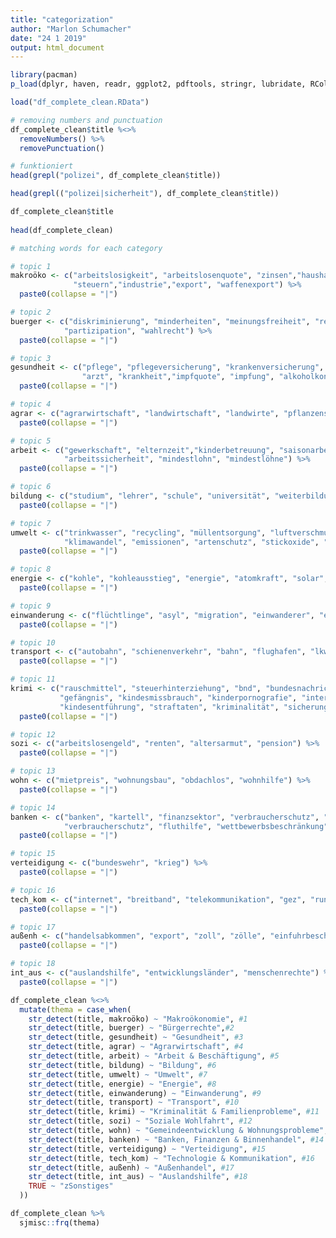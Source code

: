 ```yaml
---
title: "categorization"
author: "Marlon Schumacher"
date: "24 1 2019"
output: html_document
---
```


```r
library(pacman)
p_load(dplyr, haven, readr, ggplot2, pdftools, stringr, lubridate, RColorBrewer, tm, ggthemes)
```


```r
load("df_complete_clean.RData")

# removing numbers and punctuation
df_complete_clean$title %<>% 
  removeNumbers() %>% 
  removePunctuation()

# funktioniert 
head(grepl("polizei", df_complete_clean$title))

head(grepl(("polizei|sicherheit"), df_complete_clean$title))

df_complete_clean$title
  
head(df_complete_clean)

# matching words for each category

# topic 1
makroöko <- c("arbeitslosigkeit", "arbeitslosenquote", "zinsen","haushaltsschulden",
              "steuern","industrie","export", "waffenexport") %>% 
  paste0(collapse = "|")

# topic 2
buerger <- c("diskriminierung", "minderheiten", "meinungsfreiheit", "religionsfreiheit", 
            "partizipation", "wahlrecht") %>% 
  paste0(collapse = "|")

# topic 3
gesundheit <- c("pflege", "pflegeversicherung", "krankenversicherung", "krankenkasse",
                "arzt", "krankheit","impfquote", "impfung", "alkoholkonsum", "arzneimittel") %>% 
  paste0(collapse = "|")

# topic 4
agrar <- c("agrarwirtschaft", "landwirtschaft", "landwirte", "pflanzenschutzmittel","glyphosat") %>% 
  paste0(collapse = "|")

# topic 5
arbeit <- c("gewerkschaft", "elternzeit","kinderbetreuung", "saisonarbeit", "arbeitsschutz", 
            "arbeitssicherheit", "mindestlohn", "mindestlöhne") %>% 
  paste0(collapse = "|")

# topic 6
bildung <- c("studium", "lehrer", "schule", "universität", "weiterbildung", "forschung") %>% 
  paste0(collapse = "|")

# topic 7 
umwelt <- c("trinkwasser", "recycling", "müllentsorgung", "luftverschmutzung",
            "klimawandel", "emissionen", "artenschutz", "stickoxide", "wasserqualität") %>% 
  paste0(collapse = "|")

# topic 8
energie <- c("kohle", "kohleausstieg", "energie", "atomkraft", "solar", "windenergie") %>% 
  paste0(collapse = "|")

# topic 9
einwanderung <- c("flüchtlinge", "asyl", "migration", "einwanderer", "einwanderung", "abschiebung", "islam") %>% 
  paste0(collapse = "|")

# topic 10
transport <- c("autobahn", "schienenverkehr", "bahn", "flughafen", "lkw", "maut") %>% 
  paste0(collapse = "|")

# topic 11
krimi <- c("rauschmittel", "steuerhinterziehung", "bnd", "bundesnachrichtendienst", 
           "gefängnis", "kindesmissbrauch", "kinderpornografie", "interpol", 
           "kindesentführung", "straftaten", "kriminalität", "sicherungsverwahrung") %>% 
  paste0(collapse = "|")

# topic 12
sozi <- c("arbeitslosengeld", "renten", "altersarmut", "pension") %>% 
  paste0(collapse = "|")

# topic 13
wohn <- c("mietpreis", "wohnungsbau", "obdachlos", "wohnhilfe") %>% 
  paste0(collapse = "|")

# topic 14
banken <- c("banken", "kartell", "finanzsektor", "verbraucherschutz", "tourismus", "patent", "urheberrecht",
            "verbraucherschutz", "fluthilfe", "wettbewerbsbeschränkung") %>% 
  paste0(collapse = "|")

# topic 15
verteidigung <- c("bundeswehr", "krieg") %>% 
  paste0(collapse = "|")

# topic 16
tech_kom <- c("internet", "breitband", "telekommunikation", "gez", "rundfunk", "twitter", "facebook") %>% 
  paste0(collapse = "|")

# topic 17
außenh <- c("handelsabkommen", "export", "zoll", "zölle", "einfuhrbeschränkungen", "einfuhr", "steueroasen") %>% 
  paste0(collapse = "|")

# topic 18
int_aus <- c("auslandshilfe", "entwicklungsländer", "menschenrechte") %>% 
  paste0(collapse = "|")

df_complete_clean %<>% 
  mutate(thema = case_when(
    str_detect(title, makroöko) ~ "Makroökonomie", #1
    str_detect(title, buerger) ~ "Bürgerrechte",#2
    str_detect(title, gesundheit) ~ "Gesundheit", #3
    str_detect(title, agrar) ~ "Agrarwirtschaft", #4
    str_detect(title, arbeit) ~ "Arbeit & Beschäftigung", #5
    str_detect(title, bildung) ~ "Bildung", #6
    str_detect(title, umwelt) ~ "Umwelt", #7
    str_detect(title, energie) ~ "Energie", #8
    str_detect(title, einwanderung) ~ "Einwanderung", #9
    str_detect(title, transport) ~ "Transport", #10
    str_detect(title, krimi) ~ "Kriminalität & Familienprobleme", #11
    str_detect(title, sozi) ~ "Soziale Wohlfahrt", #12
    str_detect(title, wohn) ~ "Gemeindeentwicklung & Wohnungsprobleme", #13
    str_detect(title, banken) ~ "Banken, Finanzen & Binnenhandel", #14
    str_detect(title, verteidigung) ~ "Verteidigung", #15
    str_detect(title, tech_kom) ~ "Technologie & Kommunikation", #16
    str_detect(title, außenh) ~ "Außenhandel", #17
    str_detect(title, int_aus) ~ "Auslandshilfe", #18
    TRUE ~ "zSonstiges"
  ))

df_complete_clean %>% 
  sjmisc::frq(thema)

```

